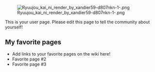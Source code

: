 [[File:Ryuujou kai ni render by xandier59-d807nkn-1-.png|right]]

This is your user page. Please edit this page to tell the community about yourself!

==My favorite pages==

* Add links to your favorite pages on the wiki here!
* Favorite page #2
* Favorite page #3